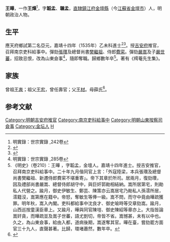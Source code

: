 {{明清人物信息框
| 姓名 = 王燁
| 原名 =
| 圖片名稱= 
| 圖片大小 =
| 圖片說明 = 
| 最高職務 = 山東按察使司僉事
| 國家 = 大明 
| 爵位 =
| 籍貫 = [[南直隸|直隸]][[鎮江府|鎮江府]][[金壇縣|金壇縣]]
| 族裔 = 
| 字號 = 字韜孟、韞孟
| 諡號 =
| 出生日期 = 生年不详
| 出生地點 = 
| 逝世日期 = 卒年不详
| 逝世地點 =
| 墓葬 =
| 配偶 = 
| 親屬 = 
| 出身 =
* 嘉靖十四年乙未科同進士出身
| 經歷 =
| 著作 =  
*《樗菴先生集》
}}
'''王曄'''，一作'''王燁'''<ref>明實錄：世宗實錄 ,242卷</ref>，字'''韜孟'''、'''韞孟'''，[[南直隸|直隸]][[鎮江府|鎮江府]][[金壇縣|金壇縣]]（今[[江蘇省|江蘇省]][[金壇市|金壇市]]）人，明朝政治人物。

== 生平 ==
應天府鄉試第二名亞元，嘉靖十四年（1535年）乙未科進士<ref>{{Cite book|title=《皇明贡举考》卷五|author=[[张朝瑞|张朝瑞]]|publisher=《续修四库全书》史部第828册|year=|isbn=|location=|pages=}}</ref><ref>{{Cite book|title=贡举志五种 上|author=鲁小俊，江俊伟著|publisher=武汉大学出版社|year=2009|isbn=978-7-307-07043-1|location=武汉|pages=}}</ref>。授[[吉安府|吉安府]]推官，召拜南京吏科給事中。彈劾[[張瓚|張瓚]]及總督尚書[[樊繼祖|樊繼祖]]、侍郎[[費寀|費寀]]。彈劾[[嚴嵩|嚴嵩]]及子[[嚴世蕃|嚴世蕃]]，招致忌恨，改為山東僉事<ref>明實錄：世宗實錄 ,285卷</ref>，隨即奪職。歸鄉數年卒<ref>《明史》（卷210）：王曄 ，字韜孟，金壇人。嘉靖十四年進士。授吉安推官，召拜南京吏科給事中。二十年九月偕同官上言：「外寇陸梁，本兵張瓚及總督尚書樊繼祖、新遷侍郎費寀不堪重寄」。帝下其章於所司。居兩月，復劾瓚，因及禮部尚書嚴嵩、總督侍郎胡守中，與巨奸郭勛相結納。嵩所居第宅，則勛私人代營之。踰月，御史伊敏生、鄭芸、陳策亦云嵩居宅乃勛私人孫澐所居，澐籍沒，嵩第應在籍中。帝怒，奪敏生等俸一級。嵩不問，而守中竟由曄疏獲罪。明年秋，嵩入內閣。吏科都給事中沈良才、御史喻時等交章劾嵩。踰月，山西巡按童漢臣章上。又踰月，曄與同官陳塏、御史陳紹等章亦上。大指皆論嵩奸貪，而曄疏並及嵩子世蕃，語尤剴切，帝皆不省。嵩憾甚，未有以中也。久之，為山東僉事，給由入都，道病後期，嵩遂奪其官。曄在臺，嘗劾罷方面官三十九人，直聲甚著。比歸，環堵蕭然，數年卒。</ref>。著有《樗菴先生集》。

== 家族 ==
曾祖[[王衷|王衷]]；祖父[[王宏|王宏]]，曾任壽官；父[[王材|王材]]。母薛氏<ref>{{Cite book|title=天一阁藏明代科举录选刊 登科录 点校本|author=龚延明主编|publisher=宁波出版社|year=2016|isbn=978-7-5526-2320-8|location=宁波|pages=|quote=《天一閣藏明代科舉錄選刊.登科錄》之《嘉靖十四年乙未科進士登科錄》}}</ref>。

==参考文献==
{{reflist}}

{{嘉靖十四年乙未科殿試金榜}}

{{DEFAULTSORT:Wang王}}
[[Category:明朝吉安府推官|Category:明朝吉安府推官]]
[[Category:南京吏科給事中|Category:南京吏科給事中]]
[[Category:明朝山東按察司僉事|Category:明朝山東按察司僉事]]
[[Category:金坛人|Category:金坛人]]
[[Category:王姓|H]]